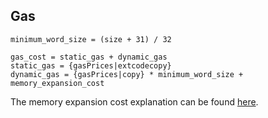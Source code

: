 ## Gas

    minimum_word_size = (size + 31) / 32

    gas_cost = static_gas + dynamic_gas
    static_gas = {gasPrices|extcodecopy}
    dynamic_gas = {gasPrices|copy} * minimum_word_size + memory_expansion_cost

The memory expansion cost explanation can be found [here](/about).
